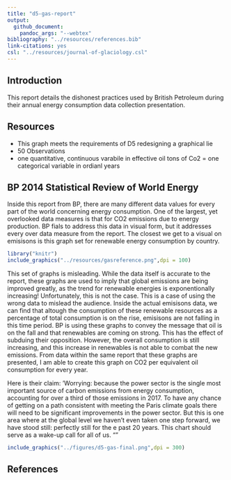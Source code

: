 ```yaml
---
title: "d5-gas-report"
output: 
  github_document:
    pandoc_args: "--webtex"
bibliography: "../resources/references.bib"
link-citations: yes
csl: "../resources/journal-of-glaciology.csl"
---
```

## Introduction
This report details the dishonest practices used by British Petroleum during their annual energy consumption data collection presentation.

## Resources
- This graph meets the requirements of D5 redesigning a graphical lie 
- 50 Observations
- one quantitative, continuous varabile in effective oil tons of Co2
= one categorical variable in ordianl years


## BP 2014 Statistical Review of World Energy
Inside this report from BP, there are many different data values for every part of the world concerning energy consumption. One of the largest, yet overlooked data measures is that for CO2 emissions due to energy production. BP fials to address this data in visual form, but it addresses every over data measure from the report. The closest we get to a visual on emisisons is this graph set for renewable energy consumption by country.





```r
library("knitr")
include_graphics("../resources/gasreference.png",dpi = 100)
```

This set of graphs is misleading. While the data itself is accurate to the report, these graphs are used to imply that global emissions are being improved greatly, as the trend for renewable energies is exponentionally increasing! Unfortunately, this is not the case. This is a case of using the wrong data to mislead the audience. Inside the actual emisisons data, we can find that altough the consumption of these renewable resources as a percentage of total consumption is on the rise, emisisons are not falling in this time period. BP is using these graphs to convey the message that oil is on the fall and that renewables are coming on strong. This has the effect of subduing their opposition. However, the overall consumption is still increasing, and this increase in renewables is not able to combat the new emissions. From data within the same report that these graphs are presented, I am able to create this graph on CO2 per equivalent oil consumption for every year.

Here is their claim: 
'Worrying: because the power sector is the single most important source of
carbon emissions from energy consumption, accounting for over a third of
those emissions in 2017. To have any chance of getting on a path consistent
with meeting the Paris climate goals there will need to be significant
improvements in the power sector. But this is one area where at the global
level we haven’t even taken one step forward, we have stood still: perfectly
still for the e past 20 years. This chart should serve as a wake-up call for all
of us.
""

```r
include_graphics("../figures/d5-gas-final.png",dpi = 300)
```








## References